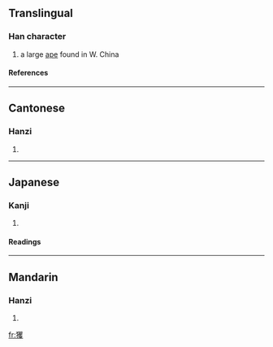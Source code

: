==Translingual==
===Han character===
{{Han char|rn=94|rad=犬|as=20|sn=23|four=4624<sub>7</sub>|canj=大竹月山水 (KHBUE)}}
# a large [[ape]] found in W. China
====References====
{{Han ref|kx=0722.040|dkj=20807|dj=1134.030|hdz=21379.060|uh=7383|ud=29571|bh=F7E9|bd=63465}}

----
==Cantonese==
===Hanzi===
{{yue-hanzi|jyut=|y=fok3}}
# {{defn|Cantonese}}

----
==Japanese==
===Kanji===
{{ja-kanji|grade=|rs=犬20}}
# {{defn|Japanese}} 
====Readings====
{{ja-readings|on=[[きゃく]] (kyaku), [[かく]] (kaku), [[けき]] (keki), [[く]] (ku)|kun=[[おおざる]] (oozaru)}}

----
==Mandarin==
===Hanzi===
{{cmn-hanzi|pin=[[jué]] (jue2)|wg=chüeh<sup>2</sup>}}
# {{defn|Mandarin}}

[[fr:玃]]
